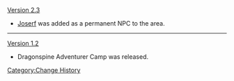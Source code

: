 [[Version/2.3|Version 2.3]]
*[[Joserf]] was added as a permanent NPC to the area.
----
[[Version/1.2|Version 1.2]]
*Dragonspine Adventurer Camp was released.
<noinclude>[[Category:Change History]]</noinclude>